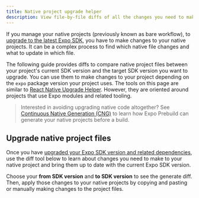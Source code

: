 ```yaml
---
title: Native project upgrade helper
description: View file-by-file diffs of all the changes you need to make to your native projects to upgrade them to the next Expo SDK version.
---
```



If you manage your native projects (previously known as bare workflow), to [upgrade to the latest Expo SDK](/workflow/upgrading-expo-sdk-walkthrough/), you have to make changes to your native projects. It can be a complex process to find which native file changes and what to update in which file.

The following guide provides diffs to compare native project files between your project's current SDK version and the target SDK version you want to upgrade. You can use them to make changes to your project depending on the `expo` package version your project uses. The tools on this page are similar to [React Native Upgrade Helper](https://react-native-community.github.io/upgrade-helper/). However, they are oriented around projects that use Expo modules and related tooling.

> Interested in avoiding upgrading native code altogether? See [Continuous Native Generation (CNG)](/workflow/continuous-native-generation/) to learn how Expo Prebuild can generate your native projects before a build.

## Upgrade native project files

Once you have [upgraded your Expo SDK version and related dependencies](/workflow//upgrading-expo-sdk-walkthrough/#how-to-upgrade-to-the-latest-sdk-version), use the diff tool below to learn about changes you need to make to your native project and bring them up to date with the current Expo SDK version.

Choose your **from SDK version** and **to SDK version** to see the generate diff. Then, apply those changes to your native projects by copying and pasting or manually making changes to the project files.

<TemplateBareMinimumDiffViewer />
